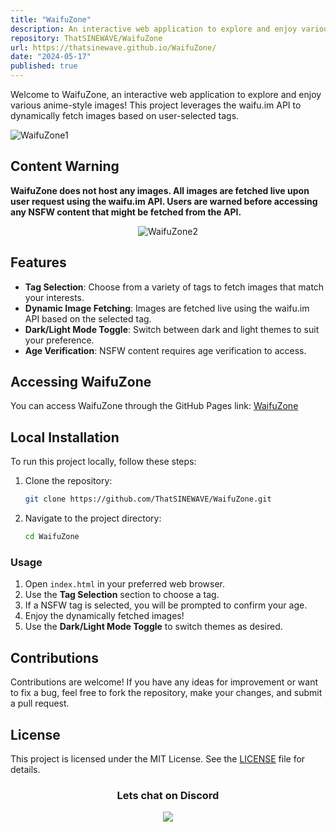 ```yaml
---
title: "WaifuZone"
description: An interactive web application to explore and enjoy various anime-style images! This project leverages the waifu.im API to dynamically fetch images based on user-selected tags.
repository: ThatSINEWAVE/WaifuZone
url: https://thatsinewave.github.io/WaifuZone/
date: "2024-05-17"
published: true
---
```


Welcome to WaifuZone, an interactive web application to explore and enjoy various anime-style images! This project leverages the waifu.im API to dynamically fetch images based on user-selected tags.

![WaifuZone1](https://github.com/ThatSINEWAVE/WaifuZone/assets/133239148/9b74351a-ae0f-406e-9f5c-3ae5df507975)

## Content Warning

**WaifuZone does not host any images.
All images are fetched live upon user request using the waifu.im API.
Users are warned before accessing any NSFW content that might be fetched from the API.**

<div align="center">

![WaifuZone2](https://github.com/ThatSINEWAVE/WaifuZone/assets/133239148/12583943-3f7f-4d8e-bc99-7c5002bbf8d5)

</div>

## Features

- **Tag Selection**: Choose from a variety of tags to fetch images that match your interests.
- **Dynamic Image Fetching**: Images are fetched live using the waifu.im API based on the selected tag.
- **Dark/Light Mode Toggle**: Switch between dark and light themes to suit your preference.
- **Age Verification**: NSFW content requires age verification to access.

## Accessing WaifuZone

You can access WaifuZone through the GitHub Pages link: [WaifuZone](https://thatsinewave.github.io/WaifuZone)

## Local Installation

To run this project locally, follow these steps:

1. Clone the repository:
   ```sh
   git clone https://github.com/ThatSINEWAVE/WaifuZone.git
   ```
2. Navigate to the project directory:
   ```sh
   cd WaifuZone
   ```

### Usage

1. Open `index.html` in your preferred web browser.
2. Use the **Tag Selection** section to choose a tag.
3. If a NSFW tag is selected, you will be prompted to confirm your age.
4. Enjoy the dynamically fetched images!
5. Use the **Dark/Light Mode Toggle** to switch themes as desired.

## Contributions

Contributions are welcome! If you have any ideas for improvement or want to fix a bug, feel free to fork the repository, make your changes, and submit a pull request.

## License

This project is licensed under the MIT License. See the [LICENSE](LICENSE) file for details.

<div align="center">

### Lets chat on Discord

[![](https://dcbadge.vercel.app/api/server/zjjKSV8wFf)](https://discord.gg/zjjKSV8wFf)

</div>